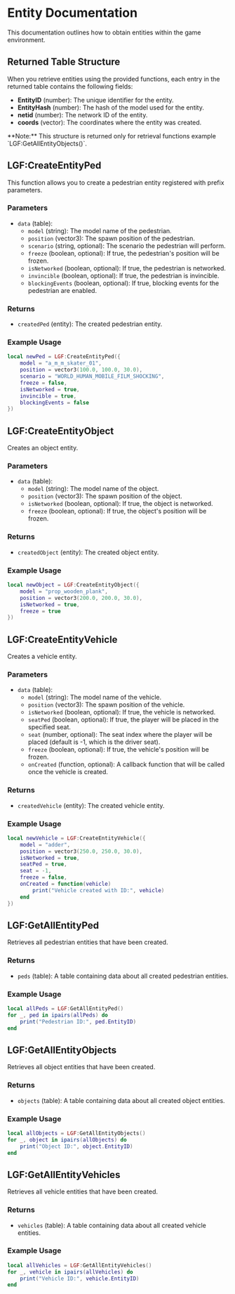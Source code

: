 
# Entity Documentation

This documentation outlines how to obtain entities within the game environment.

## Returned Table Structure

When you retrieve entities using the provided functions, each entry in the returned table contains the following fields:

- **EntityID** (number): The unique identifier for the entity.
- **EntityHash** (number): The hash of the model used for the entity.
- **netid** (number): The network ID of the entity.
- **coords** (vector): The coordinates where the entity was created.

<Callout type="warning" emoji="⚠️">
  **Note:** This structure is returned only for retrieval functions example `LGF:GetAllEntityObjects()`.
</Callout>

## LGF:CreateEntityPed

This function allows you to create a pedestrian entity registered with prefix parameters.

### Parameters

- `data` (table):
  - `model` (string): The model name of the pedestrian.
  - `position` (vector3): The spawn position of the pedestrian.
  - `scenario` (string, optional): The scenario the pedestrian will perform.
  - `freeze` (boolean, optional): If true, the pedestrian's position will be frozen.
  - `isNetworked` (boolean, optional): If true, the pedestrian is networked.
  - `invincible` (boolean, optional): If true, the pedestrian is invincible.
  - `blockingEvents` (boolean, optional): If true, blocking events for the pedestrian are enabled.

### Returns

- `createdPed` (entity): The created pedestrian entity.

### Example Usage

```lua copy
local newPed = LGF:CreateEntityPed({
    model = "a_m_m_skater_01",
    position = vector3(100.0, 100.0, 30.0),
    scenario = "WORLD_HUMAN_MOBILE_FILM_SHOCKING",
    freeze = false,
    isNetworked = true,
    invincible = true,
    blockingEvents = false
})
```

## LGF:CreateEntityObject

Creates an object entity.

### Parameters

- `data` (table):
  - `model` (string): The model name of the object.
  - `position` (vector3): The spawn position of the object.
  - `isNetworked` (boolean, optional): If true, the object is networked.
  - `freeze` (boolean, optional): If true, the object's position will be frozen.

### Returns

- `createdObject` (entity): The created object entity.

### Example Usage

```lua copy
local newObject = LGF:CreateEntityObject({
    model = "prop_wooden_plank",
    position = vector3(200.0, 200.0, 30.0),
    isNetworked = true,
    freeze = true
})
```

## LGF:CreateEntityVehicle

Creates a vehicle entity.

### Parameters

- `data` (table):
  - `model` (string): The model name of the vehicle.
  - `position` (vector3): The spawn position of the vehicle.
  - `isNetworked` (boolean, optional): If true, the vehicle is networked.
  - `seatPed` (boolean, optional): If true, the player will be placed in the specified seat.
  - `seat` (number, optional): The seat index where the player will be placed (default is -1, which is the driver seat).
  - `freeze` (boolean, optional): If true, the vehicle's position will be frozen.
  - `onCreated` (function, optional): A callback function that will be called once the vehicle is created.

### Returns

- `createdVehicle` (entity): The created vehicle entity.

### Example Usage

```lua copy
local newVehicle = LGF:CreateEntityVehicle({
    model = "adder",
    position = vector3(250.0, 250.0, 30.0),
    isNetworked = true,
    seatPed = true,
    seat = -1,
    freeze = false,
    onCreated = function(vehicle)
        print("Vehicle created with ID:", vehicle)
    end
})
```

## LGF:GetAllEntityPed

Retrieves all pedestrian entities that have been created.

### Returns

- `peds` (table): A table containing data about all created pedestrian entities.

### Example Usage

```lua copy
local allPeds = LGF:GetAllEntityPed()
for _, ped in ipairs(allPeds) do
    print("Pedestrian ID:", ped.EntityID)
end
```

## LGF:GetAllEntityObjects

Retrieves all object entities that have been created.

### Returns

- `objects` (table): A table containing data about all created object entities.

### Example Usage

```lua copy
local allObjects = LGF:GetAllEntityObjects()
for _, object in ipairs(allObjects) do
    print("Object ID:", object.EntityID)
end
```

## LGF:GetAllEntityVehicles

Retrieves all vehicle entities that have been created.

### Returns

- `vehicles` (table): A table containing data about all created vehicle entities.

### Example Usage

```lua copy
local allVehicles = LGF:GetAllEntityVehicles()
for _, vehicle in ipairs(allVehicles) do
    print("Vehicle ID:", vehicle.EntityID)
end
```

